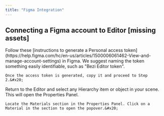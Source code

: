 ```yaml
---
title: "Figma Integration"
---
```


## Connecting a Figma account to Editor \[missing assets]

<Steps>
  <Step title="Generate the Figma token">
    Follow these [instructions to generate a Personal access token](https://help.figma.com/hc/en-us/articles/1500006061462-View-and-manage-account-settings) in Figma. We suggest naming the token something easily identifiable, such as "Bezi Editor token".&#x20;

    Once the access token is generated, copy it and proceed to Step 2.&#x20;
  </Step>

  <Step title="Set-up the Figma token in the Editor">
    Return to the Editor and select any Hierarchy item or object in your scene. This will open the Properties Panel.&#x20;

    Locate the Materials section in the Properties Panel. Click on a Material in the section to open the popover.&#x20;
  </Step>
</Steps>

##